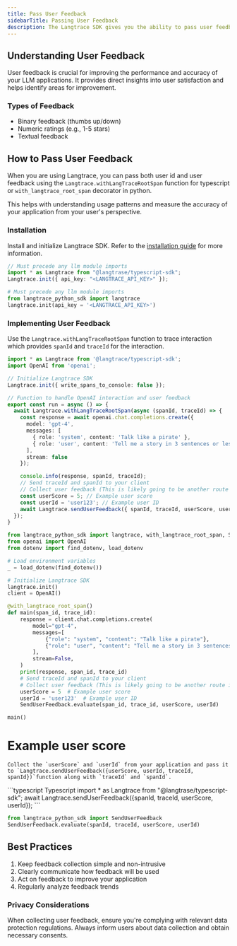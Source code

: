 ```yaml
---
title: Pass User Feedback
sidebarTitle: Passing User Feedback
description: The Langtrace SDK gives you the ability to pass user feedback from your application as scores for measuring accuracy.
---
```

## Understanding User Feedback

User feedback is crucial for improving the performance and accuracy of your LLM applications. It provides direct insights into user satisfaction and helps identify areas for improvement.

### Types of Feedback
- Binary feedback (thumbs up/down)
- Numeric ratings (e.g., 1-5 stars)
- Textual feedback


## How to Pass User Feedback

When you are using Langtrace, you can pass both user id and user feedback using the `Langtrace.withLangTraceRootSpan` function for typescript or `with_langtrace_root_span` decorator in python.

This helps with understanding usage patterns and measure the accuracy of your application from your user's perspective.

### Installation
Install and initialize Langtrace SDK. Refer to the [installation guide](/quickstart) for more information.

<CodeGroup>

```typescript Typescript
// Must precede any llm module imports
import * as Langtrace from "@langtrase/typescript-sdk";
Langtrace.init({ api_key: "<LANGTRACE_API_KEY>" });
```

```python Python
# Must precede any llm module imports
from langtrace_python_sdk import langtrace
langtrace.init(api_key = '<LANGTRACE_API_KEY>')
```

</CodeGroup>

### Implementing User Feedback

Use the `Langtrace.withLangTraceRootSpan` function to trace interaction which provides `spanId` and `traceId` for the interaction.
<CodeGroup>
```typescript Typescript
import * as Langtrace from '@langtrace/typescript-sdk';
import OpenAI from 'openai';

// Initialize Langtrace SDK
Langtrace.init({ write_spans_to_console: false });

// Function to handle OpenAI interaction and user feedback
export const run = async () => {
  await Langtrace.withLangTraceRootSpan(async (spanId, traceId) => {
    const response = await openai.chat.completions.create({
      model: 'gpt-4',
      messages: [
        { role: 'system', content: 'Talk like a pirate' },
        { role: 'user', content: 'Tell me a story in 3 sentences or less.' }
      ],
      stream: false
    });

    console.info(response, spanId, traceId);
    // Send traceId and spanId to your client
    // Collect user feedback (This is likely going to be another route in your application) For this example, we are sending the feedback immediately after the interaction
    const userScore = 5; // Example user score
    const userId = 'user123'; // Example user ID
    await Langtrace.sendUserFeedback({ spanId, traceId, userScore, userId });
  });
}
```

```python Python
from langtrace_python_sdk import langtrace, with_langtrace_root_span, SendUserFeedback
from openai import OpenAI
from dotenv import find_dotenv, load_dotenv

# Load environment variables
_ = load_dotenv(find_dotenv())

# Initialize Langtrace SDK
langtrace.init()
client = OpenAI()

@with_langtrace_root_span()
def main(span_id, trace_id):
    response = client.chat.completions.create(
        model="gpt-4",
        messages=[
            {"role": "system", "content": "Talk like a pirate"},
            {"role": "user", "content": "Tell me a story in 3 sentences or less."},
        ],
        stream=False,
    )
    print(response, span_id, trace_id)
    # Send traceId and spanId to your client
    # Collect user feedback (This is likely going to be another route in your application) For this example, we are sending the feedback immediately after the interaction
    userScore = 5  # Example user score
    userId = 'user123'  # Example user ID
    SendUserFeedback.evaluate(span_id, trace_id, userScore, userId)

main()
```
</CodeGroup>

# Example user score

    Collect the `userScore` and `userId` from your application and pass it to `Langtrace.sendUserFeedback({userScore, userId, traceId, spanId})`function along with `traceId` and `spanId`.

<CodeGroup>
  ```typescript Typescript
  import * as Langtrace from "@langtrase/typescript-sdk";
  await Langtrace.sendUserFeedback({spanId, traceId, userScore, userId});
  ```

  ```python Python
  from langtrace_python_sdk import SendUserFeedback
  SendUserFeedback.evaluate(spanId, traceId, userScore, userId)
  ```
</CodeGroup>


## Best Practices
1. Keep feedback collection simple and non-intrusive
2. Clearly communicate how feedback will be used
3. Act on feedback to improve your application
4. Regularly analyze feedback trends

### Privacy Considerations
When collecting user feedback, ensure you're complying with relevant data protection regulations. Always inform users about data collection and obtain necessary consents.
